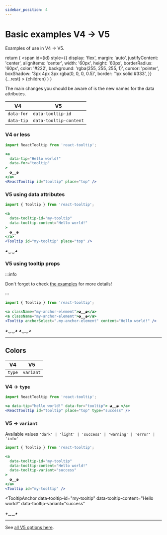 ```yaml
---
sidebar_position: 4
---
```


# Basic examples V4 -> V5

Examples of use in V4 -> V5.


  return (
    <span
      id={id}
      style={{
        display: 'flex',
        margin: 'auto',
        justifyContent: 'center',
        alignItems: 'center',
        width: '60px',
        height: '60px',
        borderRadius: '60px',
        color: '#222',
        background: 'rgba(255, 255, 255, 1)',
        cursor: 'pointer',
        boxShadow: '3px 4px 3px rgba(0, 0, 0, 0.5)',
        border: '1px solid #333',
      }}
      {...rest}
    >
      {children}
    </span>
  )
}

The main changes you should be aware of is the new names for the data attributes.

| V4         | V5                     |
| ---------- | ---------------------- |
| `data-for` | `data-tooltip-id`      |
| `data-tip` | `data-tooltip-content` |

### V4 or less

```jsx
import ReactTooltip from 'react-tooltip';

<a
  data-tip="Hello world!"
  data-for="tooltip"
>
  ◕‿‿◕
</a>
<ReactTooltip id="tooltip" place="top" />
```

### V5 using data attributes

```jsx
import { Tooltip } from 'react-tooltip';

<a
  data-tooltip-id="my-tooltip"
  data-tooltip-content="Hello world!"
>
  ◕‿‿◕
</a>
<Tooltip id="my-tooltip" place="top" />
```

<TooltipAnchor data-tooltip-id="my-tooltip" data-tooltip-content="Hello world!">
  ◕‿‿◕
</TooltipAnchor>
<Tooltip id="my-tooltip" place="top" />

### V5 using tooltip props

:::info

Don't forget to check [the examples](../examples/basic-examples) for more details!

:::

```jsx
import { Tooltip } from 'react-tooltip';

<a className="my-anchor-element">◕‿‿◕</a>
<a className="my-anchor-element">◕‿‿◕</a>
<Tooltip anchorSelect=".my-anchor-element" content="Hello world!" />
```

<div
  style={{
    display: 'flex',
    flexDirection: 'row',
    width: 'fit-content',
    margin: 'auto',
    gap: '5px',
  }}
>
  <TooltipAnchor className="my-anchor-element">◕‿‿◕</TooltipAnchor>
  <TooltipAnchor className="my-anchor-element">◕‿‿◕</TooltipAnchor>
</div>
<Tooltip anchorSelect=".my-anchor-element" content="Hello world!" />

---

## Colors

| V4     | V5        |
| ------ | --------- |
| `type` | `variant` |

### V4 -> `type`

```jsx
import ReactTooltip from 'react-tooltip';

<a data-tip="hello world!" data-for="tooltip"> ◕‿‿◕ </a>
<ReactTooltip id="tooltip" place="top" type="success" />
```

### V5 -> `variant`

Available values `'dark' | 'light' | 'success' | 'warning' | 'error' | 'info'`

```jsx
import { Tooltip } from 'react-tooltip';

<a
  data-tooltip-id="my-tooltip"
  data-tooltip-content="Hello world!"
  data-tooltip-variant="success"
>
  ◕‿‿◕
</a>
<Tooltip id="my-tooltip" />
```

<TooltipAnchor
  data-tooltip-id="my-tooltip"
  data-tooltip-content="Hello world!"
  data-tooltip-variant="success"
>
  ◕‿‿◕
</TooltipAnchor>
<Tooltip id="my-tooltip" />

---

See [all V5 options here](../options.mdx).
